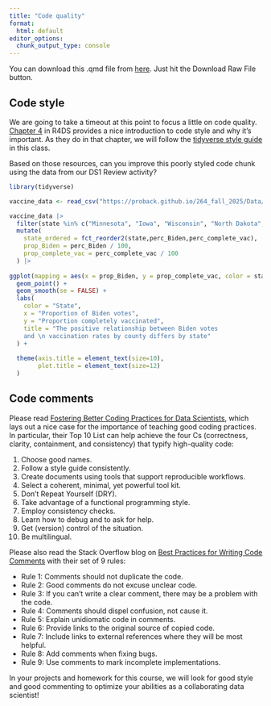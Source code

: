 ```yaml
---
title: "Code quality"
format:
  html: default
editor_options: 
  chunk_output_type: console
---
```


You can download this .qmd file from [here](https://github.com/proback/264_fall_2025/blob/main/06_code_quality.qmd).  Just hit the Download Raw File button.


## Code style

We are going to take a timeout at this point to focus a little on code quality.  [Chapter 4](https://r4ds.hadley.nz/workflow-style) in R4DS provides a nice introduction to code style and why it's important.  As they do in that chapter, we will follow the [tidyverse style guide](https://style.tidyverse.org/) in this class.

Based on those resources, can you improve this poorly styled code chunk using the data from our DS1 Review activity?

```r
library(tidyverse)

vaccine_data <- read_csv("https://proback.github.io/264_fall_2025/Data/vaccinations_2021.csv")

vaccine_data |> 
  filter(state %in% c("Minnesota", "Iowa", "Wisconsin", "North Dakota", "South Dakota")) |>
  mutate(
    state_ordered = fct_reorder2(state,perc_Biden,perc_complete_vac),
    prop_Biden = perc_Biden / 100,
    prop_complete_vac = perc_complete_vac / 100
  ) |>
  
ggplot(mapping = aes(x = prop_Biden, y = prop_complete_vac, color = state_ordered)) +
  geom_point() + 
  geom_smooth(se = FALSE) +
  labs(
    color = "State", 
    x = "Proportion of Biden votes",
    y = "Proportion completely vaccinated", 
    title = "The positive relationship between Biden votes 
    and \n vaccination rates by county differs by state"
  ) +
  
  theme(axis.title = element_text(size=10), 
        plot.title = element_text(size=12)
  )  
```


## Code comments

Please read [Fostering Better Coding Practices for Data Scientists](https://hdsr.mitpress.mit.edu/pub/8wsiqh1c/release/4), which lays out a nice case for the importance of teaching good coding practices.  In particular, their Top 10 List can help achieve the four Cs (correctness, clarity, containment, and consistency) that typify high-quality code:

1. Choose good names.
2. Follow a style guide consistently.
3. Create documents using tools that support reproducible workflows.
4. Select a coherent, minimal, yet powerful tool kit.
5. Don’t Repeat Yourself (DRY).
6. Take advantage of a functional programming style.
7. Employ consistency checks.
8. Learn how to debug and to ask for help.
9. Get (version) control of the situation.
10. Be multilingual.

Please also read the Stack Overflow blog on [Best Practices for Writing Code Comments](https://stackoverflow.blog/2021/12/23/best-practices-for-writing-code-comments/) with their set of 9 rules:

- Rule 1: Comments should not duplicate the code.
- Rule 2: Good comments do not excuse unclear code.
- Rule 3: If you can't write a clear comment, there may be a problem with the code.
- Rule 4: Comments should dispel confusion, not cause it.
- Rule 5: Explain unidiomatic code in comments.
- Rule 6: Provide links to the original source of copied code.
- Rule 7: Include links to external references where they will be most helpful.
- Rule 8: Add comments when fixing bugs.
- Rule 9: Use comments to mark incomplete implementations.

In your projects and homework for this course, we will look for good style and good commenting to optimize your abilities as a collaborating data scientist!

